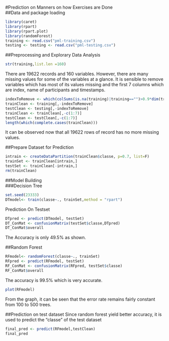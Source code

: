#Prediction on Manners on how Exercises are Done  
##Data and package loading  
```r
library(caret)
library(rpart)
library(rpart.plot)
library(randomForest)
training <- read.csv("pml-training.csv")
testing <- testing <- read.csv("pml-testing.csv")
```

##Preprocessing and Explorary Data Analysis
```r
str(training,list.len =160)
```
  
There are 19622 records and 160 variables. However, there are many missing values for some of the variables at a glance. It is sensible to remove variables which has most of its values missing and the first 7 columns which are index, name of participants and timestamps.  
```r
indexToRemove <- which(colSums(is.na(training)|training=="")>0.9*dim(training)[1])
trainClean <- training[,-indexToRemove]
testClean <- testing[,-indexToRemove]
trainClean <- trainClean[,-c(1:7)]
testClean <- testClean[,-c(1:7)]
length(which(complete.cases(trainClean)))
```
  
It can be observed now that all 19622 rows of record has no more missing values.  

##Prepare Dataset for Prediction
```r
intrain <- createDataPartition(trainClean$classe, p=0.7, list=F)
trainSet <- trainClean[intrain,]
testSet <- trainClean[-intrain,]
rm(trainClean)
```
  
##Model Building  
###Decision Tree  
```r
set.seed(23333)
DTmodel<- train(classe~., trainSet,method = "rpart")
```
  
Prediction On Testset
```r
DTpred <- predict(DTmodel, testSet)
DT_ConMat <- confusionMatrix(testSet$classe,DTpred)
DT_ConMat$overall
```
The Accuracy is only 49.5% as shown.

##Random Forest
```r
RFmodel<- randomForest(classe~., trainSet)
RFpred <- predict(RFmodel, testSet)
RF_ConMat <- confusionMatrix(RFpred, testSet$classe)
RF_ConMat$overall
```
  
The accuracy is 99.5% which is very accurate.  

```r
plot(RFmodel)
```
  
From the graph, it can be seen that the error rate remains fairly constant from 100 to 500 trees. 

##Prediction on test dataset
Since random forest yield better accuracy, it is used to predict the "classe" of the test dataset
```r
final_pred <- predict(RFmodel,testClean)
final_pred
```

